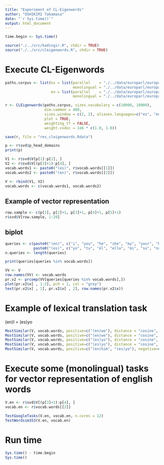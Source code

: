 ```yaml
---
title: "Experiment of CL-Eigenwords"
author: "OSHIKIRI Takamasa"
date: "`r Sys.time()`"
output: html_document
---
```


```r
time.begin <- Sys.time()

source("./../src/kadingir.R", chdir = TRUE)
source("./../src/cleigenwords.R", chdir = TRUE)
```

# Execute CL-Eigenwords
```r
paths.corpus <- list(es = list(parallel    = "./../data/europarl/europarl-v7.es-en.es.tokenized.parallel",
                               monolingual = "./../data/europarl/europarl-v7.es-en.es.tokenized.monolingual"),
                     en = list(parallel    = "./../data/europarl/europarl-v7.es-en.en.tokenized.parallel",
                               monolingual = "./../data/europarl/europarl-v7.es-en.en.tokenized.monolingual"))

r <- CLEigenwords(paths.corpus, sizes.vocabulary = c(10000, 10000),
                  dim.common = 400,
                  sizes.window = c(2, 2), aliases.languages=c("es", "en"),
                  plot = TRUE,
                  weighting_tf = FALSE,
                  weight.vsdoc = 1e6 * c(1.0, 1.0))

save(r, file = "res_cleigenwords.Rdata")
```


```r
p <- r$svd$p_head_domains
print(p)

V1 <- r$svd$V[p[1]:p[2], ]
V2 <- r$svd$V[(p[3]+1):p[4], ]
vocab.words1 <- paste0("(es)", r$vocab.words[[1]])
vocab.words2 <- paste0("(en)", r$vocab.words[[2]])

V <- rbind(V1, V2)
vocab.words <- c(vocab.words1, vocab.words2)
```

## Example of vector representation
```r
row.sample <- c(p[1], p[2]+1, p[3]+1, p[4]+1, p[5]+1)
r$svd$V[row.sample, 1:20]
```

## biplot
```r
queries <- c(paste0("(en)", c("i", "you", "he", "she", "my", "your", "her", "we")),
             paste0("(es)", c("yo", "tu", "él", "ella", "mi", "su", "nosotros")))
n.queries <- length(queries)

print(queries[queries %in% vocab.words])

VV <- V
row.names(VV) <- vocab.words
pr.v2 <- prcomp(VV[queries[queries %in% vocab.words],])
plot(pr.v2$x[ , 1:2], pch = 1, col = "grey")
text(pr.v2$x[ , 1], pr.v2$x[ , 2], row.names(pr.v2$x))
```

# Example of lexical translation task
(en)I = (es)yo

```r
MostSimilar(V, vocab.words, positive=c("(en)we"), distance = "cosine", language.search = "en")
MostSimilar(V, vocab.words, positive=c("(en)we"), distance = "cosine", language.search = "es")
MostSimilar(V, vocab.words, positive=c("(es)yo"), distance = "cosine", language.search = "en")
MostSimilar(V, vocab.words, positive=c("(es)yo"), distance = "cosine", language.search = "es")
MostSimilar(V, vocab.words, positive=c("(en)him", "(es)yo"), negative=c("(en)he"), distance = "cosine")
```

# Execute some (monolingual) tasks for vector representation of english words
```r
V.en <- r$svd$V[(p[3]+1):p[4], ]
vocab.en <- r$vocab.words[[2]]

TestGoogleTasks(V.en, vocab.en, n.cores = 12)
TestWordsim353(V.en, vocab.en)
```

# Run time
```r
Sys.time() - time.begin
Sys.time()
```